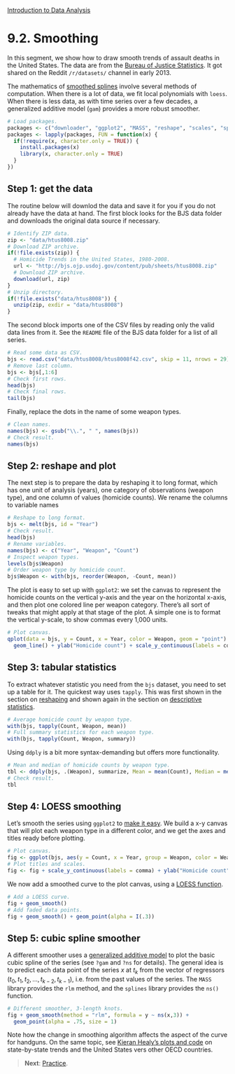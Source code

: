 <style>@import url(style.css);</style>
[Introduction to Data Analysis](index.html "Course index")

# 9.2. Smoothing

In this segment, we show how to draw smooth trends of assault deaths in the United States. The data are from the [Bureau of Justice Statistics](http://bjs.ojp.usdoj.gov/). It got shared on the Reddit `/r/datasets/` channel in early 2013.

The mathematics of [smoothed splines](http://www.johnmarquess.com/?p=111) involve several methods of computation. When there is a lot of data, we fit local polynomials with `loess`. When there is less data, as with time series over a few decades, a generalized additive model (`gam`) provides a more robust smoother.

```r
# Load packages.
packages <- c("downloader", "ggplot2", "MASS", "reshape", "scales", "splines")
packages <- lapply(packages, FUN = function(x) {
  if(!require(x, character.only = TRUE)) {
    install.packages(x)
    library(x, character.only = TRUE)
  }
})
```

## Step 1: get the data

The routine below will downlod the data and save it for you if you do not already have the data at hand. The first block looks for the BJS data folder and downloads the original data source if necessary.

```r
# Identify ZIP data.
zip <- "data/htus8008.zip"
# Download ZIP archive.
if(!file.exists(zip)) {
  # Homicide Trends in the United States, 1980-2008.
  url <- "http://bjs.ojp.usdoj.gov/content/pub/sheets/htus8008.zip"
  # Download ZIP archive.
  download(url, zip)
}
# Unzip directory.
if(!file.exists("data/htus8008")) {
  unzip(zip, exdir = "data/htus8008")
}
```

The second block imports one of the CSV files by reading only the valid data lines from it. See the `README` file of the BJS data folder for a list of all series.

```r
# Read some data as CSV.
bjs <- read.csv("data/htus8008/htus8008f42.csv", skip = 11, nrows = 29)
# Remove last column.
bjs <- bjs[,1:6]
# Check first rows.
head(bjs)
# Check final rows.
tail(bjs)
```

Finally, replace the dots in the name of some weapon types.

```r
# Clean names.
names(bjs) <- gsub("\\.", " ", names(bjs))
# Check result.
names(bjs)
```

## Step 2: reshape and plot

The next step is to prepare the data by reshaping it to long format, which has one unit of analysis (years), one category of observations (weapon type), and one column of values (homicide counts). We rename the columns to variable names

```r
# Reshape to long format.
bjs <- melt(bjs, id = "Year")
# Check result.
head(bjs)
# Rename variables.
names(bjs) <- c("Year", "Weapon", "Count")
# Inspect weapon types.
levels(bjs$Weapon)
# Order weapon type by homicide count.
bjs$Weapon <- with(bjs, reorder(Weapon, -Count, mean))
```

The plot is easy to set up with `ggplot2`: we set the canvas to represent the homicide counts on the vertical y-axis and the year on the horizontal x-axis, and then plot one colored line per weapon category. There's all sort of tweaks that might apply at that stage of the plot. A simple one is to format the vertical y-scale, to show commas every 1,000 units.

```r
# Plot canvas.
qplot(data = bjs, y = Count, x = Year, color = Weapon, geom = "point") +
  geom_line() + ylab("Homicide count") + scale_y_continuous(labels = comma)
```

## Step 3: tabular statistics

To extract whatever statistic you need from the `bjs` dataset, you need to set up a table for it. The quickest way uses `tapply`. This was first shown in the section on [reshaping](042_reshaping.html) and shown again in the section on [descriptive statistics](061_description.html).

```r
# Average homicide count by weapon type.
with(bjs, tapply(Count, Weapon, mean))
# Full summary statistics for each weapon type.
with(bjs, tapply(Count, Weapon, summary))
```

Using `ddply` is a bit more syntax-demanding but offers more functionality.

```r
# Mean and median of homicide counts by weapon type.
tbl <- ddply(bjs, .(Weapon), summarize, Mean = mean(Count), Median = median(Count))
# Check result.
tbl
```

## Step 4: LOESS smoothing

Let's smooth the series using `ggplot2` to [make it easy](http://docs.ggplot2.org/current/stat_smooth.html). We build a x-y canvas that will plot each weapon type in a different color, and we get the axes and titles ready before plotting.

```r
# Plot canvas.
fig <- ggplot(bjs, aes(y = Count, x = Year, group = Weapon, color = Weapon, fill = Weapon))
# Plot titles and scales.
fig <- fig + scale_y_continuous(labels = comma) + ylab("Homicide count")
```

We now add a smoothed curve to the plot canvas, using a [LOESS function][loess].

[loess]: https://en.wikipedia.org/wiki/Local_regression

```r
# Add a LOESS curve.
fig + geom_smooth()
# Add faded data points.
fig + geom_smooth() + geom_point(alpha = I(.3))
```

## Step 5: cubic spline smoother

A different smoother uses a [generalized additive model][gam] to plot the basic cubic spline of the series (see `?gam` and `?ns` for details). The general idea is to predict each data point of the series $x$ at $t_k$ from the vector of regressors $(t_0, t_1, t_2, ..., t_{k-2}, t_{k-1})$, i.e. from the past values of the series. The `MASS` library provides the `rlm` method, and the `splines` library provides the `ns()` function.

[gam]: https://en.wikipedia.org/wiki/Generalized_additive_model

```r
# Different smoother, 3-length knots.
fig + geom_smooth(method = "rlm", formula = y ~ ns(x,3)) + 
  geom_point(alpha = .75, size = 1)
```

Note how the change in smoothing algorithm affects the aspect of the curve for handguns. On the same topic, see [Kieran Healy's plots and code](https://github.com/kjhealy/assault-deaths) on state-by-state trends and the United States vers other OECD countries.

> __Next__: [Practice](093_practice.html).
